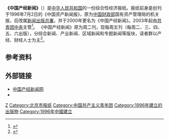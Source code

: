 {{about|中国的一份经济类报纸|同名的日本报纸|产经新闻}}
{{Infobox Newspaper
|name = 中国产经新闻<br/><small>China Industrial Economy News<small>
|logo = 
|image = File:中国产经新闻（2016年12月10日第一版）.jpg
|caption = 2016年12月10日《中国产经新闻》头版
|type = 周五刊
|format = [[大报|大报]] 
|foundation = 1996年7月2日 
|owners = 《中国产经新闻》报社
|headquarters ={{CHN}}[[北京市|北京市]][[朝阳区|朝阳区]]管庄双柳北街一号院（朝阳旺角）四号楼三层
|circulation = 
|language = [[中文|中文]]
|ISSN = 
|CN= 11-0251
|website = [http://www.cien.com.cn/ 中国产经新闻网]
}}
'''《中国产经新闻》'''（{{lang-en|China Industrial Economy News}}）是[[中华人民共和国|中华人民共和国]]的一份综合性经济报纸。报纸前身是创刊于1996年7月2日的《中国资产新闻报》，原为[[中华人民共和国财政部|中国财政部]]国有资产管理局的机关报，后改属[[新闻出版总署|新闻出版总署]]，并于2000年更名为《中国产经新闻》。2003年起由[[共青团中央|共青团中央]]主管<ref>{{cite web|url=http://finance.sina.com.cn/roll/2016-08-31/doc-ifxvixeq0770435.shtml|title=产经新闻人的梦想与坚持——写在《中国产经新闻》创刊20周年之际|author=姚军|publisher=新浪|newspaper=中国产经新闻|accessdate=2016-12-12|date=2016-08-31|archive-date=2020-11-05|archive-url=https://web.archive.org/web/20201105080739/http://finance.sina.com.cn/roll/2016-08-31/doc-ifxvixeq0770435.shtml|dead-url=no}}</ref>。
《中国产经新闻》原为周二刊，现每周五刊（每周二、三、四、五、六出版），分综合新闻、产业新闻、区域新闻和专题新闻等版块，读者群以产经、财经人士为主<ref>{{cite web|url=http://finance.ifeng.com/company/data/detail/1537.shtml|title=中国产经新闻详细资料|publisher=凤凰网|accessdate=2016-12-12|archive-date=2018-09-30|archive-url=https://web.archive.org/web/20180930063922/http://finance.ifeng.com/company/data/detail/1537.shtml|dead-url=no}}</ref>。

==参考资料==
{{reflist}}

==外部链接==
*[http://www.cien.com.cn/ 中国产经新闻网]{{Wayback|url=http://www.cien.com.cn/ |date=20201105074426 }}
*{{Sinaweibo|2242135285|中国产经新闻报}}

{{媒体小作品}}

[[Category:中华人民共和国报纸|Z]]
[[Category:北京市报纸|Category:北京市报纸]]
[[Category:中国共产主义青年团|Category:中国共产主义青年团]]
[[Category:1996年建立的出版物|Category:1996年建立的出版物]]
[[Category:1996年中國建立|Category:1996年中國建立]]